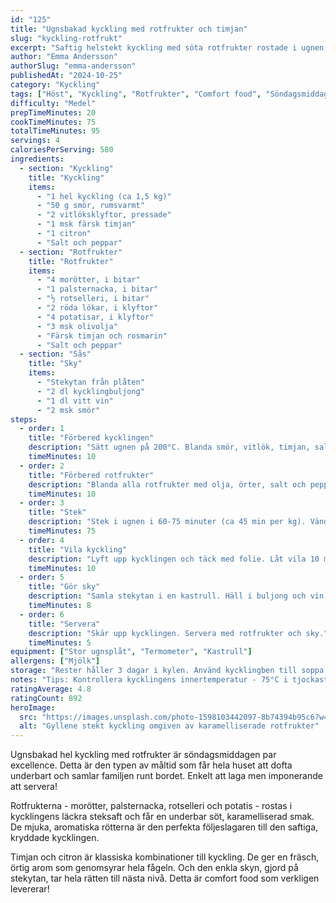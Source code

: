 ```yaml
---
id: "125"
title: "Ugnsbakad kyckling med rotfrukter och timjan"
slug: "kyckling-rotfrukt"
excerpt: "Saftig helstekt kyckling med söta rotfrukter rostade i ugnen. Enkel söndagsmiddag full av höstens smaker!"
author: "Emma Andersson"
authorSlug: "emma-andersson"
publishedAt: "2024-10-25"
category: "Kyckling"
tags: ["Höst", "Kyckling", "Rotfrukter", "Comfort food", "Söndagsmiddag", "Ugnsrätt"]
difficulty: "Medel"
prepTimeMinutes: 20
cookTimeMinutes: 75
totalTimeMinutes: 95
servings: 4
caloriesPerServing: 580
ingredients:
  - section: "Kyckling"
    title: "Kyckling"
    items:
      - "1 hel kyckling (ca 1,5 kg)"
      - "50 g smör, rumsvarmt"
      - "2 vitlöksklyftor, pressade"
      - "1 msk färsk timjan"
      - "1 citron"
      - "Salt och peppar"
  - section: "Rotfrukter"
    title: "Rotfrukter"
    items:
      - "4 morötter, i bitar"
      - "1 palsternacka, i bitar"
      - "½ rotselleri, i bitar"
      - "2 röda lökar, i klyftor"
      - "4 potatisar, i klyftor"
      - "3 msk olivolja"
      - "Färsk timjan och rosmarin"
      - "Salt och peppar"
  - section: "Sås"
    title: "Sky"
    items:
      - "Stekytan från plåten"
      - "2 dl kycklingbuljong"
      - "1 dl vitt vin"
      - "2 msk smör"
steps:
  - order: 1
    title: "Förbered kycklingen"
    description: "Sätt ugnen på 200°C. Blanda smör, vitlök, timjan, salt och peppar. Gnugga in kycklingen med smörblandningen. Stoppa in halva citronen."
    timeMinutes: 10
  - order: 2
    title: "Förbered rotfrukter"
    description: "Blanda alla rotfrukter med olja, örter, salt och peppar på en stor ugnsplåt. Lägg kycklingen mitt på plåten."
    timeMinutes: 10
  - order: 3
    title: "Stek"
    description: "Stek i ugnen i 60-75 minuter (ca 45 min per kg). Vänd på grönsakerna halvvägs. Kycklingen är klar när innertemperaturen når 75°C."
    timeMinutes: 75
  - order: 4
    title: "Vila kyckling"
    description: "Lyft upp kycklingen och täck med folie. Låt vila 10 minuter."
    timeMinutes: 10
  - order: 5
    title: "Gör sky"
    description: "Samla stekytan i en kastrull. Häll i buljong och vin. Koka ihop till hälften. Smaka av. Vispa ner smör."
    timeMinutes: 8
  - order: 6
    title: "Servera"
    description: "Skär upp kycklingen. Servera med rotfrukter och sky."
    timeMinutes: 5
equipment: ["Stor ugnsplåt", "Termometer", "Kastrull"]
allergens: ["Mjölk"]
storage: "Rester håller 3 dagar i kylen. Använd kycklingben till soppa!"
notes: "Tips: Kontrollera kycklingens innertemperatur - 75°C i tjockaste delen av låret. Låt kycklingen vila så safterna fördelas. Rotfrukter kan varieras - prova rovor, kålrot eller sötpotatis!"
ratingAverage: 4.8
ratingCount: 892
heroImage:
  src: "https://images.unsplash.com/photo-1598103442097-8b74394b95c6?w=1200&q=80"
  alt: "Gyllene stekt kyckling omgiven av karamelliserade rotfrukter"
---
```


Ugnsbakad hel kyckling med rotfrukter är söndagsmiddagen par excellence. Detta är den typen av måltid som får hela huset att dofta underbart och samlar familjen runt bordet. Enkelt att laga men imponerande att servera!

Rotfrukterna - morötter, palsternacka, rotselleri och potatis - rostas i kycklingens läckra steksaft och får en underbar söt, karamelliserad smak. De mjuka, aromatiska rötterna är den perfekta följeslagaren till den saftiga, kryddade kycklingen.

Timjan och citron är klassiska kombinationer till kyckling. De ger en fräsch, örtig arom som genomsyrar hela fågeln. Och den enkla skyn, gjord på stekytan, tar hela rätten till nästa nivå. Detta är comfort food som verkligen levererar!

